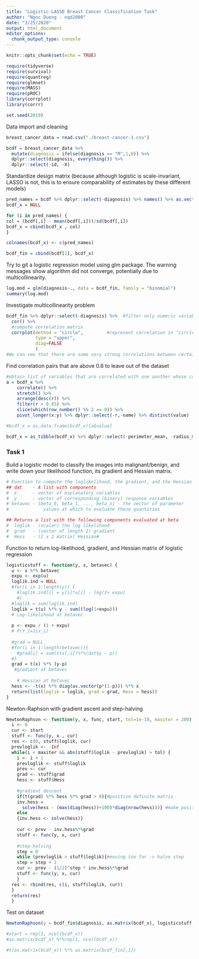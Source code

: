 ```yaml
---
title: "Logistic-LASSO Breast Cancer Classification Task"
author: "Ngoc Duong - nqd2000"
date: "3/25/2020"
output: html_document
editor_options: 
  chunk_output_type: console
---
```


```r
knitr::opts_chunk$set(echo = TRUE)

require(tidyverse)
require(survival)
require(quantreg)
require(glmnet)
require(MASS)
require(pROC)
library(corrplot)
library(corrr)

set.seed(2019)
```


Data import and cleaning 

```r
breast_cancer_data = read.csv("./breast-cancer-1.csv")

bcdf = breast_cancer_data %>% 
  mutate(diagnosis = ifelse(diagnosis == "M",1,0)) %>% 
  dplyr::select(diagnosis, everything()) %>% 
  dplyr::select(-id, -X)
```

Standardize design matrix (because although logistic is scale-invariant, LASSO is not, this is to ensure comparability of estimates by these different models)

```r
pred_names = bcdf %>% dplyr::select(-diagnosis) %>% names() %>% as.vector()
bcdf_x = NULL

for (i in pred_names) {
col = (bcdf[,i] - mean(bcdf[,i]))/sd(bcdf[,i])
bcdf_x = cbind(bcdf_x , col)
}

colnames(bcdf_x) <- c(pred_names)

bcdf_fin = cbind(bcdf[1], bcdf_x)
```

Try to git a logistic regression model using glm package. The warning messages show algorithm did not converge, potentially due to multicollinearity.

```r
log.mod = glm(diagnosis~., data = bcdf_fin, family = "binomial")
summary(log.mod)
```

Investigate multicollinearity problem

```r
bcdf_fin %>% dplyr::select(-diagnosis) %>%  #filter only numeric variables 
  cor() %>%   
  #compute correlation matrix
  corrplot(method = "circle",         #represent correlation in "circle", size = magnitude 
           type = "upper", 
           diag=FALSE
           )
#We can see that there are some very strong correlations between certain variables
```


Find correlation pairs that are above 0.6 to leave out of the dataset

```r
#obtain list of variables that are correlated with one another whose correlation is at least 0.85
a = bcdf_x %>% 
    correlate() %>% 
    stretch() %>% 
    arrange(desc(r)) %>% 
    filter(r > 0.85) %>% 
    slice(which(row_number() %% 2 == 0)) %>% 
    pivot_longer(x:y) %>% dplyr::select(-r,-name) %>% distinct(value) 

#bcdf_x = as.data.frame(bcdf_x)[a$value]

bcdf_x = as_tibble(bcdf_x) %>% dplyr::select(-perimeter_mean, -radius_mean, -perimeter_worst, -radius_worst, -area_mean, -area_worst, -perimeter_se, -radius_se, -area_se, -concave.points_mean, -concavity_mean, -texture_worst, -texture_mean, -concave.points_worst, -concavity_worst, -compactness_worst, -compactness_mean)
```


### Task 1
\item Build a logistic model to classify the images into  malignant/benign, and write down your likelihood function, its gradient and Hessian matrix.  

```r
# Function to compute the loglikelihood, the gradient, and the Hessian matrix for data dat evaluated at the parameter value betavec
## dat    - A list with components
#  x      - vector of explanatory variables
#  y      - vector of corresponding (binary) response variables
# betavec - [beta_0, beta_1, ..., beta_n] - the vector of parameter
#             values at which to evaluate these quantities

## Returns a list with the following components evaluated at beta
#  loglik - (scalar) the log likelihood
#  grad   - (vector of length 2) gradient
#  Hess   - (2 x 2 matrix) Hessian#
```

Function to return log-likelihood, gradient, and Hessian matrix of logistic regression

```r
logisticstuff <- function(y, x, betavec) {
  u <- x %*% betavec
  expu <- exp(u)
  loglik.ind = NULL
  #for(i in 1:length(y)) {
    #loglik.ind[i] = y[i]*u[i] - log(1+ expu)
    #}
  #loglik = sum(loglik.ind)
  loglik = t(u) %*% y - sum((log(1+expu)))
  # Log-likelihood at betavec
  
  p <- expu / (1 + expu)
  # P(Y_i=1|x_i)
  
  #grad = NULL
  #for(i in 1:length(betavec)){
    #grad[i] = sum(t(x[,i])%*%(dat$y - p))
  #}
  grad = t(x) %*% (y-p)
   #gradient at betavec
  
    # Hessian at betavec
  hess <- -t(x) %*% diag(as.vector(p*(1-p))) %*% x
  return(list(loglik = loglik, grad = grad, Hess = hess))
}
```

Newton-Raphson with gradient ascent and step-halving

```r
NewtonRaphson <- function(y, x, func, start, tol=1e-10, maxiter = 200) {
  i <- 0
  cur <- start
  stuff <- func(y, x , cur)
  res <- c(0, stuff$loglik, cur)
  prevloglik <- -Inf
  while(i < maxiter && abs(stuff$loglik - prevloglik) > tol) {
    i <- i + 1
    prevloglik <- stuff$loglik
    prev <- cur
    grad <- stuff$grad
    hess <- stuff$Hess
    
    #gradient descent 
    if(t(grad) %*% hess %*% grad > 0){#positive definite matrix
    inv.hess = 
      solve(hess - (max(diag(hess))+100)*diag(nrow(hess)))} #make positive definite matrix negative definite
    else 
    {inv.hess <- solve(hess)}
    
    cur <- prev - inv.hess%*%grad
    stuff <- func(y, x, cur)
    
    #step-halving
    step = 0
    while (prevloglik > stuff$loglik){#moving too far -> halve step
    step = step + 1 
    cur <- prev - (1/2)^step * inv.hess%*%grad
    stuff <- func(y, x, cur)
    }
  res <- rbind(res, c(i, stuff$loglik, cur))
  }
  return(res)
  }
```

Test on dataset 
```r
NewtonRaphson(y = bcdf_fin$diagnosis, as.matrix(bcdf_x), logisticstuff, start = rep(1, ncol(bcdf_x)))

#start = rep(1, ncol(bcdf_x))
#as.matrix(bcdf_x) %*%rep(1, ncol(bcdf_x))

#t(as.matrix(bcdf_x)) %*% as.matrix(bcdf_fin[,1])
```




